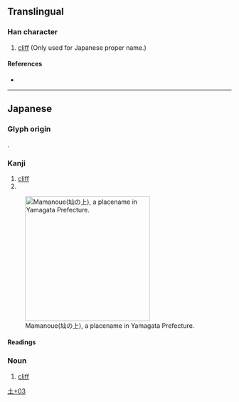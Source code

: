 {{character info}}
==Translingual==

===Han character===
{{Han char|rn=32|rad=土|as=03|sn=6|four=|canj=GU,XGU|ids=⿰土山}}

# [[cliff]] (Only used for Japanese proper name.)

====References====
* {{Han ref|kx=0224.181|hdz=10419.061|uh=5738|ud=22328}}

----

==Japanese==

===Glyph origin===
{{ja-etym-kokuji}}.

===Kanji===
{{ja-kanji|grade=|rs=土03}}

# [[cliff]]
# {{n-g|Only used in [[placename]]s in [[Yamagata]] Prefecture.}}
[[File:Mamanoue, Nagai.jpg|thumb|280px|Mamanoue(圸の上), a placename in Yamagata Prefecture.]]

====Readings====
{{ja-readings
|on=
|kun=やま-, まま-
}}

===Noun===
{{ja-noun|まま}}

# [[cliff]]

[[Category:Japanese-only CJKV Characters|土+03]]